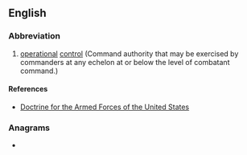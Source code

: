 {{also|OpCon}}
==English==
{{rfc|en}}

===Abbreviation===
{{rfc-header|Abbreviation}}
{{head|en|abbreviation}}

# {{lb|en|US|military}} [[operational]] [[control]] (Command authority that may be exercised by commanders at any echelon at or below the level of combatant command.)

====References====
* [http://www.dtic.mil/doctrine/new_pubs/jp1.pdf Doctrine for the Armed Forces of the United States]

===Anagrams===
* {{anagrams|en|cop on}}